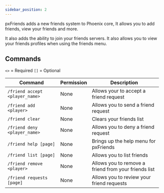 ```yaml
---
sidebar_position: 2
---
```


pxFriends adds a new friends system to Phoenix core,
It allows you to add friends, view your friends and more.

It also adds the ability to join your friends servers.
It also allows you to view your friends profiles when using the friends menu.


## Commands

`<>` = Required `[]` = Optional

Command                              | Permission                      | Description
------------------------------------ | ------------------------------- | -----------
`/friend accept <player_name>`       | None                            | Allows your to accept a friend request
`/friend add <player>`          | None                            | Allows you to send a friend request
`/friend clear`                      | None                            | Clears your friends list
`/friend deny <player_name>`         | None                            | Allows you to deny a friend request
`/friend help [page]`                | None                            | Brings up the help menu for pxFriends
`/friend list [page]`                | None                            | Allows you to list friends
`/friend remove <player>`            | None                            | Allows you to remove a friend from your friends list
`/friend requests [page]`            | None                            | Allows you to review your friend requests